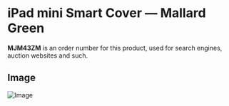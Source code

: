 
# iPad mini Smart Cover — Mallard Green

<Callout type='info' emoji='👉🏻'>**MJM43ZM** is an order number for this product, used for search engines, auction websites and such.</Callout>

## Image

![Image](https://everycase.imgix.net/everysource/MJM43.webp)